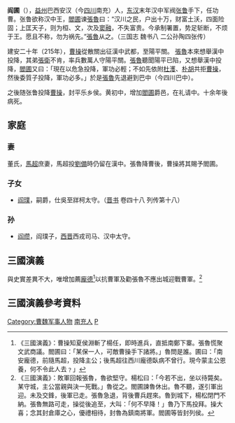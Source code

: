 '''阎圃'''（{{bd|？||？|}}），[[益州|益州]]巴西安汉（今[[四川|四川]]南充）人，[[东汉|东汉]]末年汉中军阀[[张鲁|张鲁]]手下，任功曹。张鲁欲称汉中王，[[閻圃|閻圃]]谏[[張魯|張魯]]曰：“汉川之民，户出十万，财富土沃，四面险固；上匡天子，则为桓、文，次及[[窦融|窦融]]，不失富贵。今承制署置，势足斩断，不烦于王。愿且不称，勿为祸先。”[[張魯|張魯]]从之。（三国志 魏书八 二公孙陶四张传）

建安二十年（215年），[[曹操|曹操]]從散關出征漢中武都，至陽平關。 [[張魯|張魯]]本來想舉漢中投降，其弟[[張衛|張衛]]不肯，率兵數萬人守陽平關。[[張魯|張魯]]聽聞陽平已陷，又想舉漢中投降，[[閻圃|閻圃]]又曰：「現在以危急投降，軍功必輕；不如先依附[[杜濩|杜濩]]、[[朴胡|朴胡]]共拒[[曹操|曹操]]，然後委質子投降，軍功必多。」於是[[張魯|張魯]]先退避到巴中（今四川巴中）。

之後随张鲁投降[[曹操|曹操]]，封平乐乡侯。黄初中，增加[[閻圃|閻圃]]爵邑，在礼请中。十余年後病死。

== 家庭 ==
=== 妻 ===
董氏，[[馬超|馬超]]庶妻，馬超投[[劉備|劉備]]時仍留在漢中。張魯降曹後，曹操將其賜予閻圃。

=== 子女 ===
* [[阎璞|阎璞]]，嗣爵，仕吳至牂柯太守。（[[晋书|晋书]] 卷四十八 列传第十八）

=== 孙 ===
* [[阎缵|阎缵]]，阎璞子，[[西晋|西晋]]西戎司马、汉中太守。

==三國演義==
與史實差異不大，唯增加薦[[龐德|龐德]]<ref>《三國演義》：曹操知夏侯淵斬了楊任，即時進兵，直抵南鄭下寨。張魯慌聚文武商議。閻圃曰：「某保一人，可敵曹操手下諸將。」魯問是誰。圃曰：「南安龐德，前隨馬超，投降主公；後馬超往西川龐德臥病不曾行。現今蒙主公恩養，何不令此人去﹖」</ref>以抗曹軍及勸張魯不應出城迎戰曹軍。<ref>《三國演義》：敗軍回報張魯，魯欲堅守。楊松曰：「今若不出，坐以待斃矣。某守城，主公當親與決一死戰。」魯從之。閻圃諫魯休出。魯不聽，遂引軍出迎。未及交鋒，後軍已走。張魯急退，背後曹兵趕來。魯到城下，楊松閉門不納。張魯無路可走，操從後追至，大叫：「何不早降！」魯乃下馬投拜。操大喜；念其封倉庫之心，優禮相待，封魯為鎮南將軍。閻圃等皆封列侯。</ref>
==三國演義參考資料==


[[Category:曹魏军事人物|Category:曹魏军事人物]]
[[Category:南充人|南充人]]
[[Category:閻姓|P]]